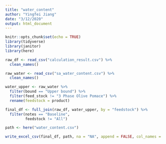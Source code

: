 ```yaml
---
title: "water_content"
author: "Yingfei Jiang"
date: "3/12/2020"
output: html_document
---
```


```r
knitr::opts_chunk$set(echo = TRUE)
library(tidyverse)
library(janitor)
library(here)
```

```r
raw_df <- read_csv("calculation_result.csv") %>% 
  clean_names()

raw_water <- read_csv("sa_water_content.csv") %>% 
  clean_names()
```
```r
water_upper <- raw_water %>% 
  filter(bound == "Upper bound") %>% 
  filter(feed_stock != "3 Phase Olive Pomace") %>% 
  rename(feedstock = product)

final_df <- full_join(raw_df, water_upper, by = "feedstock") %>% 
  filter(notes == "Baseline",
         feedstock != "All")
```

```r
path <- here("water_content.csv")

write_excel_csv(final_df, path, na = "NA", append = FALSE, col_names = FALSE, delim = ",", quote_escape = "double")
```


